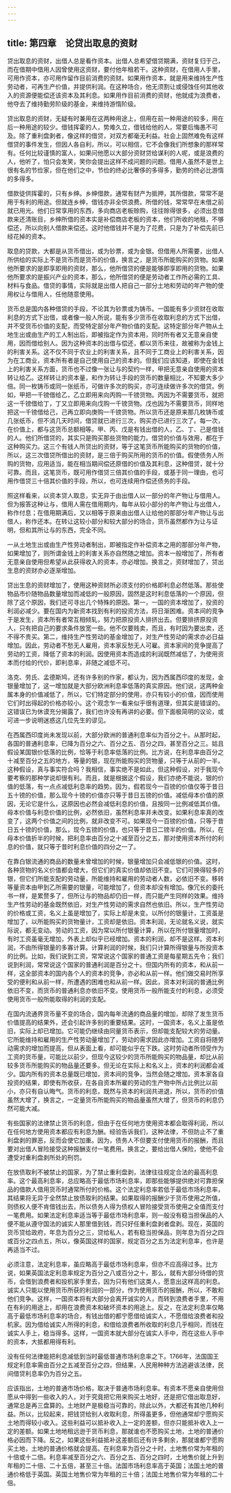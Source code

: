 ```yaml
---
---
---
```

title: 第四章　论贷出取息的资财
---

贷出取息的资财，出借人总是看作资本。出借人总希望借贷期满，资财复归于己，而在借期中借用人因曾使用这资财，要付他年租若干。这种资财，在借用人手里，可用作资本，亦可用作留作目前消费的资财。如果用作资本，就是用来维持生产性劳动者，可再生产价值，并提供利润。在这种场合，他无须割让或侵蚀任何其他收入的资源便能偿还该资本及其利息。如果用作目前消费的资财，他就成为浪费者，他夺去了维持勤劳阶级的基金，来维持游惰阶级。

贷出取息的资财，无疑有时兼用在这两种用途上，但用在前一种用途的较多，用在后一种用途的较少。借钱挥霍的人，势难久立，借钱给他的人，常要后悔愚不可及。除了重利盘剥者，像这样的借贷，对双方都毫无利益。社会上固然难免有这样借贷的事件发生，但因人各自利，所以，可以相信，它不会像我们所想象的那样常有。任何比较谨慎的富人，如果问他愿以大部分资财贷给谋利的人呢，或是浪费的人，他听了，怕只会发笑，笑你会提出这样不成问题的问题。借用人虽然不是世上很有名的节俭家，但在他们之中，节俭的终必比奢侈的多得多，勤劳的终必比游惰的多得多。

借款徒供挥霍的，只有乡绅。乡绅借款，通常有财产为抵押，其所借款，常常不是用于有利的用途。但就连乡绅，借钱亦非全供浪费。所借的钱，常常早在未借之前就已用光。他们日常享用的东西，多向商店老板赊购，往往赊得很多，必须出息借款来还清账目，乡绅所借的资本实是补偿商店老板的资本，他们所收的地租，不够偿还，所以向别人借款来偿还。这时他借钱并不是为了花费，只是为了补偿先前已经花掉的资本。

取息的贷款，大都是从货币借出，或为钞票，或为金银。但借用人所需要，出借人所供给的实际上不是货币而是货币的价值，换言之，是货币所能购买的货物。如果他所要求的是即享即用的资财，那么，他所借贷的便是能够即享即用的货物。如果他所要求的是振兴产业的资本，那么，他所借贷的便是劳动者工作所必需的工具、材料与食品。借贷的事情，实际就是出借人把自己一部分土地和劳动的年产物的使用权让与借用人，任他随意使用。

货币总是国内各种借贷的手段，不论其为钞票或为铸币。一国能有多少资财在收取利息的方式下出借，或者像一般人所说，能有多少货币在收取利息的方式下出借，并不受货币价值的支配，而受特定部分年产物价值的支配。这特定部分年产物从土地生出或由生产的工人制出后，即被指定作为资本用，同时所有者又无意亲自使用，因而借给别人。因为这种资本的出借与偿还，都以货币来往，故被称为金钱上的利害关系。这不仅不同于农业上的利害关系，且不同于工商业上的利害关系，因为在工商业，资本所有者是自己使用自己的资本的。但我们应该知道，即使在金钱上的利害关系方面，货币也不过像一张让与的契约一样，甲把无意亲自使用的资本转让给乙。这样转让的资本量，和作为转让手段的货币的数量相比，不知要大多少倍。同一枚铸币或同一张纸币，可做许多次的购买，亦可连续做许多次的借贷。例如，甲把一千镑借给乙，乙立即用来向丙购一千镑货物。丙因为不需要货币，就把这一千镑借给丁，丁又立即用来向戊购一千镑货物。戊也因为不需要货币，同样地把这一千镑借给己，己再立即向庚购一千镑货物。所以货币还是原来那几枚铸币或几张纸币，但不消几天时间，借贷就已进行三次，购买亦已进行三次了。每一次，在价值上，都与这货币总额相等。甲、丙、戊是有钱出借的人，乙、丁、己是借钱的人。他们所借贷的，其实只是购买那些货物的能力。借贷的价值与效用，都在于这种购买力。这三个有钱人所贷出的资财，等于这笔货币所能购买的货物的价值，所以，这三次借贷所借出的资财，是三倍于购买所用的货币的价值。假使债务人所购的货物，应用适当，能在相当期间偿还原借的价值及其利息，这种借贷，就十分可靠。而且，这笔货币，既可用作借贷三倍其价值的手段，或基于同一理由，也可用作借贷三十倍其价值的手段，所以，也可连续用作偿还债务的手段。

照这样看来，以资本贷人取息，实无异于由出借人以一部分的年产物让与借用人。但为报答这种让与，借用人需在借用期内，每年从较小部分的年产物让与出借人，称作付息；在借用期满后，又以相等于原来由出借人让给他的那部分年产物让与出借人，称作还本。在转让这较小部分和较大部分的场合，货币虽然都作为让与证明，但和其所让与的东西，完全不同。

一从土地生出或由生产性劳动者制出，即被指定作补偿资本之用的那部分年产物，如果增加了，则所谓金钱上的利害关系亦自然随之增加。资本一般增加了，所有者无意亲自使用但希望从此获得收入的资本，亦必增加。换言之，资财增加了，贷出生息的资财亦必逐渐增加。

贷出生息的资财增加了，使用这种资财所必须支付的价格即利息必然低落。那些使物品市价随物品数量增加而减低的一般原因，固然是这时利息低落的一个原因，但除了这个原因，我们还可寻出几个特殊的原因。第一，一国的资本增加了，投资的利润必减少。要在国内为新资本找到有利的投资方法，将日渐困难。资本间的竞争于是发生，资本所有者常互相倾轧，努力把原投资人排挤出去。但要排挤原投资人，只有把自己的要求条件放宽一些。他不仅要贱卖，而且，有时因为要出卖，还不得不贵买。第二，维持生产性劳动的基金增加了，对生产性劳动的需求亦必日益增加。因此，劳动者不愁无人雇用，资本家反愁无人可雇。资本家间的竞争提高了劳动的工资，降低了资本的利润。因使用资本而造成的利润既然减低了，为使用资本而付给的代价，即利息率，非随之减低不可。

洛克、劳氏、孟德斯鸠，还有许多别的作家，都认为，因为西属西印度的发现，金银量增加了，这一增加就是大部分欧洲利息率低落的真实原因。他们说，这两种金属本身的价值减低了，所以，它们特定部分的使用，亦只有较小的价值，因而使用它们时出得起的价格亦较小。这个观念乍一看来似乎很有道理，但其实是错误的。这错误已为休谟充分揭露了，我们也许没有再讲的必要。但下面极简明的议论，或可进一步说明迷惑这几位先生的谬见。

在西属西印度尚未发现以前，大部分欧洲的普通利息率似为百分之十。从那时起，各国的普通利息率，已降为百分之六、百分之五、百分之四，甚至百分之三。姑且假设某国银价低落的比例，恰等于利息率低落的比例。比方说，在利息率由百分之十减至百分之五的地方，等量的银，现在所能购买的货物量，只等于从前的一半。这种假设，真与事实符合吗？我相信，事实绝不是如此，但这种假设，对于我现今要考察的那种学说却很有利。而且，就是根据这个假设，我们亦绝不能说，银的价值的低落，有一点点减低利息率的趋势。因为，假若现今一百镑的价值仅等于昔日五十镑的价值，那么现今十镑的价值亦只等于昔日五镑的价值。减低母本价值的原因，无论它是什么，这原因也必然会减低利息的价值，且按同一比例减低其价值。母本价值与利息价值的比例，必然依旧，虽然利息率并未改变。如果利息率真的改变了，这两个价值之间的比例，就非改变不可。如果现今一百镑的价值，只等于昔日五十镑的价值，那么，现今五镑的价值，也只等于昔日二镑半的价值。所以，在母本价值折半的时候，把利息率由百分之十减至百分之五，那对使用资本所付的利息的价值，就只等于昔时利息价值的四分之一了。

在靠白银流通的商品的数量未曾增加的时候，银量增加只会减低银的价值。这时，各种货物的名义价值都会增大，但它们的真实价值却依旧不变。它们可换得较多的银，但它们所能支配的劳动量，所能维持和雇用的劳动者人数，必依旧不变。移转等量资本由甲到乙所需要的银量，可能增加了，但资本却没有增加。像冗长的委托书一样，是累赘多了，但所让与的物品却仍旧一样，而只能产生同样的效果。维持生产性劳动的基金既然依旧，对生产性劳动的需求自然也依旧。所以，生产性劳动的价格或工资，名义上虽是增加了，实际上却是未变。以所付的银量计，工资虽是增加了，以所能购买的货物量计，工资却是依旧。资本利润，无论就名义说，就实际说，都无变动。劳动的工资，因为常以所付银量计算，所以在所付银量增加时，有时工资虽毫无增加，外表上却似乎已经增加。资本的利润，却不是这样。资本利润，不由所得银量的多寡计算。计算利润的时候，我们只计算所得银量与所投资本的比例。比如，我们说到工资，常常说这个国家的普通工资是每星期五先令；我们说到利润，常常说这个国家的普通利润是百分之十。但国内所有的资本，和从前一样，这全部资本的国内各个人的资本的竞争，亦必和从前一样。他们做交易时所享受的便利和从前一样，所遭遇的困难也和从前一样。因此，资本对利润的普通比例依旧不变，而货币的普通利息亦依旧不变。使用货币一般所能支付的利息，必须受使用货币一般所能取得的利润的支配。

在国内流通界货币量不变的场合，国内每年流通的商品量的增加，却除了发生货币价值提高的结果外，还会引起许多别的重要结果。这时，一国资本，名义上虽是依旧，实际上却已增加。它可能仍继续由同量货币表示，但却能支配较大的劳动量。它所能维持和雇用的生产性劳动量增加了，劳动的需求因此亦增加。工资自将随劳动需求的增加而提高，但从表面上看，却可能似乎在下跌。这时劳动者所领受作为工资的货币量，可能比以前少，但现今这较少的货币所能购买的物品量，却比从前较多货币所能购买的物品量还要多。但无论在实际上和名义上，资本的利润都会减少。国内所有的资本总量既已增加，资本间的竞争，当然会随之增加。资本家各自投资的结果，即使有所收获，在各自资本所雇的劳动的生产物中所占比例比以前小，亦只有自认晦气。货币的利息，既然与资本的利润共进退，所以，货币的价值虽然大增了，换言之，一定量货币所能购买的物品量虽然大增了，但货币的利息仍然可能大减。

有些国家的法律禁止货币的利息，但由于在任何地方使用资本都会取得利润，所以在任何地方使用资本都应有利息为酬。经验告诉我们，这种法律，不但防止不了重利盘剥的罪恶，反而会使它加重。因为，债务人不但要支付使用货币的报酬，而且要对出借人冒险接受这种报酬支付一笔费用。换言之，要给出借人保险，使他不会遭受对重利盘剥所处的刑罚。

在放债取利不被禁止的国家，为了禁止重利盘剥，法律往往规定合法的最高利息率。这个最高利息率，总应略高于最低市场利息率，即那些能够提供绝对可靠担保品的借款人借用货币时通常所付的价格。这个法定利息率若低于最低市场利息率，其结果将无异于全然禁止放债取利的结果。如果取得的报酬少于货币使用之所值，则债权人便不肯借钱出去，所以债务人得为债权人冒险接受货币使用之全值而支付一笔费用。如果法定利息率适当等于最低市场利息率，则一般没有稳当担保品的人便不能从遵守国法的诚实人那里借到钱，而只好任重利盘剥者盘剥。现在，英国的货币贷给政府，年息为百分之三，贷给私人，若有稳当担保品，则年息为百分之四或百分之四点五，所以，像英国这样的国家，规定百分之五为法定利息率，也许是再适当不过。

必须注意，法定利息率，虽应略高于最低市场利息率，但亦不应高得过多。比方说，如果英国法定利息率规定为百分之八或百分之十，那么，就有大部分待借的货币，会借到浪费者和投机家手里去，因为只有他们这类人，愿意出这样高的利息。诚实人只能以使用货币所获的利润的一部分，作为使用货币的报酬，所以，不敢和他们竞争。这样，一国资本将有大部分会离开诚实的人，而转到浪费者手里，不用在有利的用途上，却用在浪费资本和破坏资本的用途上。反之，在法定利息率仅略高于最低市场利息率的场合，有钱出借的都宁愿借给诚实人，不愿借给浪费者和投机家。因为借给诚实人所得的利息，和借给浪费者所收取的利息几乎相同，而钱在诚实人手上，稳当得多。这样，一国资本就大部分在诚实人手中，而在这些人手中的资本，大抵都用得有利。

没有任何法律能把利息减低到当时最低普通市场利息率之下。1766年，法国国王规定利息率需由百分之五减至百分之四，但结果，人民用种种方法逃避该法律，民间借贷利息率仍为百分之五。

应该指出，土地的普通市场价格，取决于普通市场利息率。有资本不愿亲自使用但愿从中得到一些收入的人，对于究竟把它用来购买土地好，还是把它借出取息好，通常总是再三盘算的。土地财产是极稳当可靠的，除此以外，大都还有其他几种利益。所以，比较起来，把钱贷给别人收取利息，所得虽更多，但他通常却宁愿购买土地而得较小收入。这些利益可以抵补收入上一定的差额，但亦只能抵补收入上一定的差额。如果土地地租远逊于货币利息，那就谁也不愿购买土地，土地的普通价格必因而下降。反之，如果这些利益抵补这差额后还有许多剩余，那就谁都宁愿购买土地，土地的普通价格就会提高。在利息率为百分之十时，土地售价常为年租的十倍或十二倍。利息率减至百分之六、百分之五、百分之四时，土地售价就上升到年租的二十倍、二十五倍，甚至三十倍。法国市场利息率高于英国；法国土地的普通价格低于英国。英国土地售价常为年租的三十倍；法国土地售价常为年租的二十倍。